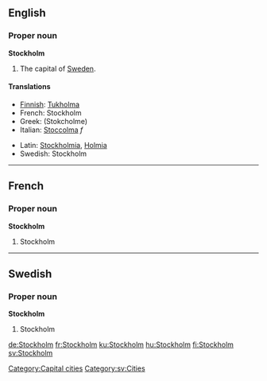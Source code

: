 {{wikipedia}}
==English==

===Proper noun===
'''Stockholm'''
#The capital of [[Sweden]].

====Translations====
{{top}}
*[[Finnish]]: [[Tukholma]]
*French: Stockholm
*Greek: (Stokcholme)
*Italian: [[Stoccolma]] ''f''
{{mid}}
*Latin: [[Stockholmia]], [[Holmia]]
*Swedish: Stockholm
{{bottom}}

[[Category:Capital cities]]

----
==French==

===Proper noun===
'''Stockholm'''
#Stockholm

----
==Swedish==

===Proper noun===
'''Stockholm'''
#Stockholm

[[Category:sv:Cities]]

[[de:Stockholm]]
[[fr:Stockholm]]
[[ku:Stockholm]]
[[hu:Stockholm]]
[[fi:Stockholm]]
[[sv:Stockholm]]